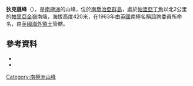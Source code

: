 {{Coord|54|3|S|38|1|W|source:GNIS|display=title}}

'''狄克遜峰'''（{{lang-en|Dixon Peak}}），是[[南極洲|南極洲]]的山峰，位於[[南喬治亞群島|南喬治亞群島]]，處於[[帕里亞丁角|帕里亞丁角]]以北2公里的[[帕里亞金嶺|帕里亞金嶺]]南端，海拔高度420米，在1963年由[[英國|英國]]南極名稱諮詢委員所命名，由[[英國海外領土|英國海外領土]]管轄。

==參考資料==
*{{cite gnis | type = antarid | id = 3912| name = Dixon Peak| accessdate = 2012-01-21}}
*{{usgs-gazetteer|id=3912}}

{{Antarctica-geo-stub}}
[[Category:南極洲山峰|Category:南極洲山峰]]